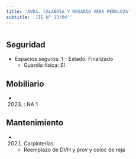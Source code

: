 ```yaml
---
title: 'AVDA. CALABRIA Y ROSARIO VERA PEÑALOZA'
subtitle: 'JII N° 13/04°'
---
```


#


## Seguridad

*  Espacios seguros: 1 - Estado: Finalizado 
    + Guardia física: SI





## Mobiliario

*  (2023) : NA 1 





## Mantenimiento

*  (2021) Carpinterías 
    + Reemplazo de DVH y prov y coloc de reja



